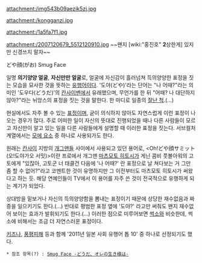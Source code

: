 attachment:/img543b09aezik5zj.jpg

attachment:/kongganzi.jpg

attachment:/1a5fa7f1.jpg

attachment:/2007120679_5512120910.jpg
~~왠지 [wiki:"홍진호" '''2'''상한게] 있지만 신경쓰지 말자~~ 

どや顔(がお)
Smug Face

일명 '''의기양양 얼굴''', '''자신만만 얼굴'''로, 얼굴에 자신감이 흘러넘쳐 득의양양한 표정을 짓는 모습을 묘사한 것을 뜻하는 [[유행어]]이다. '도야(どや)'라는 단어는 "나 어때?"라는 의미인 '도우다(どうだ)'의 [[칸사이벤]]에서 유래했으며, 무언가를 한 뒤 "어때? 나 대단하지 않아?"라는 뉘앙스의 표정을 짓는 것을 말한다. 한 마디로 일종의 [[잘난 척]].(...)

현실에서도 자주 볼 수 있는 [[표정]]이며, 굳이 의식하지 않아도 자연스럽게 이런 표정이 나오는 경우가 많다. 주로 어떠한 일이 자신의 뜻대로 진행되었을 때나 다른 사람들이 모르고 자신만이 알고 있는 일을 다른 사람들에게 설명할 때 이러한 표정을 짓는다. 서브컬처 계열에서는 [[모에 요소]] 중 하나로 사용되가도 한다.

원래는 [[칸사이]] 지방의 [[개그맨]]들 사이에서 사용되고 있던 용어로, <Oh!どや顔サミット(오!도야가오 서밋)>이란 프로에서 개그맨 [[마츠모토 히토시]]가 게닌 콤비 풋볼아워의 고토에게 "있잖아, 고토군 너 태클건 다음에 '나 어때?' 란 표정으로 날 쳐다보는 거 그만 좀 할 수 없어?"라고 코멘트한 것이 유명하지만 그 이전부터도 마츠모토 히토시가 써왔다고 하는 듯. 해당 연예인들이 TV에서 이 용어를 자주 쓴 것이 전국적으로 유행하게 되는 계기가 되었다.

상대방을 밑보거나 자신의 득의양양함을 뽐내는 표정이기 때문에 상당한 재수없음과 짜증을 일으키기도 한다.(...) 반대로 평범한 표정 옆에 '도야?' 라고만 써줘도 왠지 재수없어 보이는 효과가 발휘되기도 한다.(...) 이러한 점으로 미루어보면 [[썩소]]와 비슷한데, 썩소에 비해서는 조금 더 자연스러운 표정이다.

[[키즈나]], [[풍평피해]] 등과 함께 '2011년 일본 사회 유행어 톱 10' 중 하나로 선정되기도 했다.

 * 참조 항목(?) : [[Smug Face -どうだ、オレの生き様は-]]
